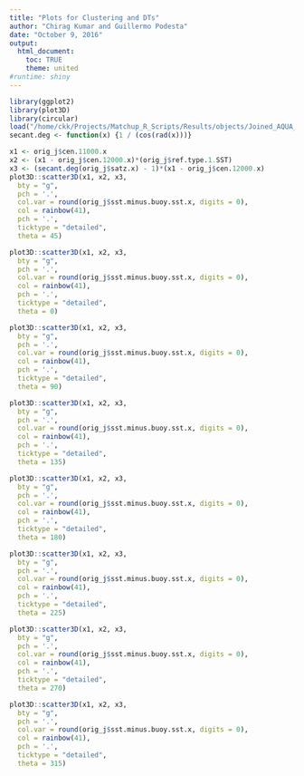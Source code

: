 ```yaml
---
title: "Plots for Clustering and DTs"
author: "Chirag Kumar and Guillermo Podesta"
date: "October 9, 2016"
output:
  html_document: 
    toc: TRUE
    theme: united
#runtime: shiny
---
```


```r
library(ggplot2)
library(plot3D)
library(circular)
load("/home/ckk/Projects/Matchup_R_Scripts/Results/objects/Joined_AQUA_VIIRS_Matchups_No_Filtering.Rdata")
secant.deg <- function(x) {1 / (cos(rad(x)))}
```

```r
x1 <- orig_j$cen.11000.x
x2 <- (x1 - orig_j$cen.12000.x)*(orig_j$ref.type.1.SST)
x3 <- (secant.deg(orig_j$satz.x) - 1)*(x1 - orig_j$cen.12000.x)
plot3D::scatter3D(x1, x2, x3,
  bty = "g",
  pch = '.',
  col.var = round(orig_j$sst.minus.buoy.sst.x, digits = 0),
  col = rainbow(41),
  pch = '.',
  ticktype = "detailed",
  theta = 45)
```

```r
plot3D::scatter3D(x1, x2, x3,
  bty = "g",
  pch = '.',
  col.var = round(orig_j$sst.minus.buoy.sst.x, digits = 0),
  col = rainbow(41),
  pch = '.',
  ticktype = "detailed",
  theta = 0)
```

```r
plot3D::scatter3D(x1, x2, x3,
  bty = "g",
  pch = '.',
  col.var = round(orig_j$sst.minus.buoy.sst.x, digits = 0),
  col = rainbow(41),
  pch = '.',
  ticktype = "detailed",
  theta = 90)
```

```r
plot3D::scatter3D(x1, x2, x3,
  bty = "g",
  pch = '.',
  col.var = round(orig_j$sst.minus.buoy.sst.x, digits = 0),
  col = rainbow(41),
  pch = '.',
  ticktype = "detailed",
  theta = 135)
```

```r
plot3D::scatter3D(x1, x2, x3,
  bty = "g",
  pch = '.',
  col.var = round(orig_j$sst.minus.buoy.sst.x, digits = 0),
  col = rainbow(41),
  pch = '.',
  ticktype = "detailed",
  theta = 180)
```

```r
plot3D::scatter3D(x1, x2, x3,
  bty = "g",
  pch = '.',
  col.var = round(orig_j$sst.minus.buoy.sst.x, digits = 0),
  col = rainbow(41),
  pch = '.',
  ticktype = "detailed",
  theta = 225)
```

```r
plot3D::scatter3D(x1, x2, x3,
  bty = "g",
  pch = '.',
  col.var = round(orig_j$sst.minus.buoy.sst.x, digits = 0),
  col = rainbow(41),
  pch = '.',
  ticktype = "detailed",
  theta = 270)
```

```r
plot3D::scatter3D(x1, x2, x3,
  bty = "g",
  pch = '.',
  col.var = round(orig_j$sst.minus.buoy.sst.x, digits = 0),
  col = rainbow(41),
  pch = '.',
  ticktype = "detailed",
  theta = 315)
```


